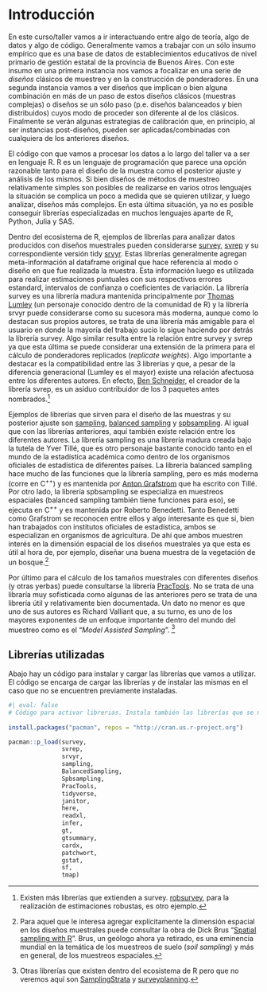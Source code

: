 # Introducción {#sec-introduccion}

En este curso/taller vamos a ir interactuando entre algo de teoría, algo de datos y algo de código. Generalmente vamos a trabajar con un sólo insumo empírico que es una base de datos de establecimientos educativos de nivel primario de gestión estatal de la provincia de Buenos Aires. Con este insumo en una primera instancia nos vamos a focalizar en una serie de *diseños* clásicos de muestreo y en la construcción de ponderadores. En una segunda instancia vamos a ver diseños que implican o bien alguna combinación en más de un paso de estos diseños clásicos (muestras complejas) o diseños se un sólo paso (p.e. diseños balanceados y bien distribuidos) cuyos modo de proceder son diferente al de los clásicos. Finalmente se verán algunas estrategias de calibración que, en principio, al ser instancias post-diseños, pueden ser aplicadas/combinadas con cualquiera de los anteriores diseños.

El código con que vamos a procesar los datos a lo largo del taller va a ser en lenguaje R. R es un lenguaje de programación que parece una opción razonable tanto para el diseño de la muestra como el posterior ajuste y análisis de los mismos. Si bien diseños de métodos de muestreo relativamente simples son posibles de realizarse en varios otros lenguajes la situación se complica un poco a medida que se quieren utilizar, y luego analizar, diseños más complejos. En esta última situación, ya no es posible conseguir librerías especializadas en muchos lenguajes aparte de R, Python, Julia y SAS.

Dentro del ecosistema de R, ejemplos de librerías para analizar datos producidos con diseños muestrales pueden considerarse [survey](https://r-survey.r-forge.r-project.org/survey/), [svrep](https://bschneidr.github.io/svrep/) y su correspondiente versión tidy [srvyr](http://gdfe.co/srvyr/). Estas librerías generalmente agregan meta-información al dataframe original que hace referencia al modo o diseño en que fue realizada la muestra. Esta información luego es utilizada para realizar estimaciones puntuales con sus respectivos errores estandard, intervalos de confianza o coeficientes de variación. La librería survey es una librería madura mantenida principalmente por [Thomas Lumley](https://en.wikipedia.org/wiki/Thomas_Lumley_(statistician)) (un personaje conocido dentro de la comunidad de R) y la librería srvyr puede considerarse como su sucesora más moderna, aunque como lo destacan sus propios autores, se trata de una librería más amigable para el usuario en donde la mayoría del trabajo sucio lo sigue haciendo por detrás la librería survey. Algo similar resulta entre la relación entre survey y svrep ya que esta última se puede considerar una extensión de la primera para el cálculo de ponderadores replicados (*replicate weights*). Algo importante a destacar es la compatibilidad entre las 3 librerías y que, a pesar de la diferencia generacional (Lumley es el mayor) existe una relación afectuosa entre los diferentes autores. En efecto, [Ben Schneider](https://github.com/bschneidr), el creador de la librería svrep, es un asiduo contribuidor de los 3 paquetes antes nombrados.[^index-1]

Ejemplos de librerías que sirven para el diseño de las muestras y su posterior ajuste son [sampling](https://cran.r-project.org/web/packages/sampling/index.html), [balanced sampling](https://www.antongrafstrom.se/balancedsampling/) y [spbsampling](https://cran.r-project.org/web/packages/Spbsampling/index.html). Al igual que con las librerías anteriores, aquí también existe relación entre los diferentes autores. La librería sampling es una librería madura creada bajo la tutela de Yver Tillé, que es otro personaje bastante conocido tanto en el mundo de la estadística académica como dentro de los organismos oficiales de estadística de diferentes países. La librería balanced sampling hace mucho de las funciones que la librería sampling, pero es más moderna (corre en C^++^) y es mantenida por [Anton Grafstrom](https://scholar.google.com/citations?user=JkMAOUEAAAAJ&hl=sv) que ha escrito con Tillé. Por otro lado, la librería spbsampling se especializa en muestreos espaciales (balanced sampling también tiene funciones para eso), se ejecuta en C^++^ y es mantenida por Roberto Benedetti. Tanto Benedetti como Grafstrom se reconocen entre ellos y algo interesante es que si, bien han trabajados con institutos oficiales de estadística, ambos se especializan en organismos de agricultura. De ahí que ambos muestren interés en la dimensión espacial de los diseños muestrales ya que esta es útil al hora de, por ejemplo, diseñar una buena muestra de la vegetación de un bosque.[^index-2]

Por último para el cálculo de los tamaños muestrales con diferentes diseños (y otras yerbas) puede consultarse la librería [PracTools](https://cran.r-project.org/web/packages/PracTools/index.html). No se trata de una libraría muy sofisticada como algunas de las anteriores pero se trata de una librería útil y relativamente bien documentada. Un dato no menor es que uno de sus autores es Richard Valliant que, a su turno, es uno de los mayores exponentes de un enfoque importante dentro del mundo del muestreo como es el "*Model Assisted Sampling*". [^index-3]

## Librerías utilizadas

Abajo hay un código para instalar y cargar las librerías que vamos a utilizar. El código se encarga de cargar las librerías y de instalar las mismas en el caso que no se encuentren previamente instaladas.

```r
#| eval: false
# Código para activar librerias. Instala también las librerías que se necesitan pero no están instaladas previamente
 
install.packages("pacman", repos = "http://cran.us.r-project.org")
```

```r

pacman::p_load(survey,
               svrep,
               srvyr,
               sampling,
               BalancedSampling,
               Spbsampling,
               PracTools,
               tidyverse,
               janitor,
               here,
               readxl,
               infer,
               gt,
               gtsummary,
               cardx,
               patchwort,
               gstat,
               sf,
               tmap)
```

[^index-1]: Existen más librerías que extienden a survey. [robsurvey](https://cran.r-project.org/web/packages/robsurvey/index.html), para la realización de estimaciones robustas, es otro ejemplo.

[^index-2]: Para aquel que le interesa agregar explícitamente la dimensión espacial en los diseños muestrales puede consultar la obra de Dick Brus "[Spatial sampling with R](https://dickbrus.github.io/SpatialSamplingwithR/)". Brus, un geólogo ahora ya retirado, es una eminencia mundial en la temática de los muestreos de suelo (*soil sampling*) y más en general, de los muestreos espaciales.

[^index-3]: Otras librerías que existen dentro del ecosistema de R pero que no veremos aquí son [SamplingStrata](https://barcaroli.github.io/SamplingStrata/) y [surveyplanning](https://csblatvia.github.io/surveyplanning/).
